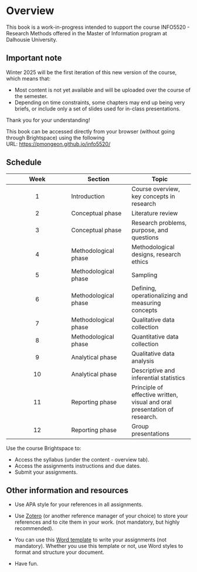 # Overview {.unnumbered}

This book is a work-in-progress intended to support the course INFO5520 - Research Methods offered in the Master of Information program at Dalhousie University.

::: callout-important
## Important note

Winter 2025 will be the first iteration of this new version of the course, which means that:

-   Most content is not yet available and will be uploaded over the course of the semester.
-   Depending on time constraints, some chapters may end up being very briefs, or include only a set of slides used for in-class presentations.

Thank you for your understanding!
:::

::: callout-note
This book can be accessed directly from your browser (without going through Brightspace) using the following URL: <https://pmongeon.github.io/info5520/>
:::

## Schedule

| Week | Section | Topic |
|:----------------------:|-----------------------|------------------------|
| 1 | Introduction | Course overview, key concepts in research |
| 2 | Conceptual phase | Literature review |
| 3 | Conceptual phase | Research problems, purpose, and questions |
| 4 | Methodological phase | Methodological designs, research ethics |
| 5 | Methodological phase | Sampling |
| 6 | Methodological phase | Defining, operationalizing and measuring concepts |
| 7 | Methodological phase | Qualitative data collection |
| 8 | Methodological phase | Quantitative data collection |
| 9 | Analytical phase | Qualitative data analysis |
| 10 | Analytical phase | Descriptive and inferential statistics |
| 11 | Reporting phase | Principle of effective written, visual and oral presentation of research. |
| 12 | Reporting phase | Group presentations |

::: callout-important
Use the course Brightspace to:

-   Access the syllabus (under the content - overview tab).
-   Access the assignments instructions and due dates.
-   Submit your assignments.
:::

## Other information and resources

-   Use APA style for your references in all assignments.

-   Use [Zotero](https://www.zotero.org) (or another reference manager of your choice) to store your references and to cite them in your work. (not mandatory, but highly recommended).

-   You can use this [Word template](files/assignment-template.dotx) to write your assignments (not mandatory). Whether you use this template or not, use Word styles to format and structure your document.

-   Have fun.
